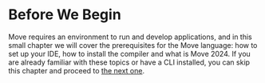 # Before We Begin

Move requires an environment to run and develop applications, and in this small chapter we will
cover the prerequisites for the Move language: how to set up your IDE, how to install the compiler
and what is Move 2024. If you are already familiar with these topics or have a CLI installed, you
can skip this chapter and proceed to [the next one](../your-first-move/hello-world).
